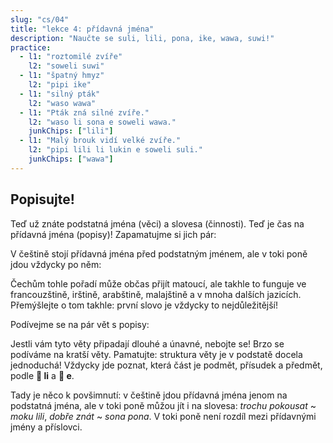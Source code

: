 ---
slug: "cs/04"
title: "lekce 4: přídavná jména"
description: "Naučte se suli, lili, pona, ike, wawa, suwi!"
practice:
  - l1: "roztomilé zvíře"
    l2: "soweli suwi"
  - l1: "špatný hmyz"
    l2: "pipi ike"
  - l1: "silný pták"
    l2: "waso wawa"
  - l1: "Pták zná silné zvíře."
    l2: "waso li sona e soweli wawa."
    junkChips: ["lili"]
  - l1: "Malý brouk vidí velké zvíře."
    l2: "pipi lili li lukin e soweli suli."
    junkChips: ["wawa"]
---


## Popisujte!

Teď už znáte podstatná jména (věci) a slovesa (činnosti). Teď je čas na přídavná jména (popisy)!
Zapamatujme si jich pár:

<List>
  <Word sl="suli" m="velké, důležité" />
  <Word sl="lili" m="malé, mladé" />
  <Word sl="pona" m="dobré, příjemné" />
  <Word sl="ike" m="špatné, nepříjemné" />
  <Word sl="wawa" m="silné, úžasné" />
  <Word sl="sona" m="znalé, chytré" />
  <Word sl="suwi" m="roztomilé, sladké" />
</List>

V češtině stojí přídavná jména před podstatným jménem, ale v toki poně jdou vždycky po něm:

<List>
  <Word sl="soweli suli" m="velké zvíře" />
  <Word sl="pipi lili" m="malý hmyz" />
  <Word sl="waso suwi" m="roztomilý pták" />
</List>

Čechům tohle pořadí může občas přijít matoucí, ale takhle to funguje ve francouzštině, irštině, arabštině, malajštině a v mnoha dalších jazicích.
Přemýšlejte o tom takhle: první slovo je vždycky to nejdůležitější!

Podívejme se na pár vět s popisy:

<List>
  <Sentence
    sl="waso li lukin e soweli suwi."
    m="Pták vidí roztomilé zvíře."
  />
  <Sentence
    sl="soweli wawa li moku e kasi suli."
    m="Silné zvíře jí velké rostliny."
  />
  <Sentence
    sl="pipi ike li moku lili e soweli."
    m="Zlí brouci trochu pokousávají zvíře."
  />
  <Sentence
    sl="waso sona li sona pona e pipi."
    m="Chytrý pták dobře zná hmyz."
  />
</List>

Jestli vám tyto věty připadají dlouhé a únavné, nebojte se! Brzo se podíváme na kratší věty. Pamatujte: struktura věty je v podstatě docela jednoduchá! Vždycky jde poznat, která část je podmět, přísudek a předmět, podle **󱤧 li** a **󱤉 e**.

Tady je něco k povšimnutí: v češtině jdou přídavná jména jenom na podstatná jména, ale v toki poně můžou jít i na slovesa: _trochu pokousat_ ~ _moku lili_, _dobře znát_ ~ _sona pona_. V toki poně není rozdíl mezi přídavnými jmény a příslovci.

<Practice exercises={frontmatter.practice} />
